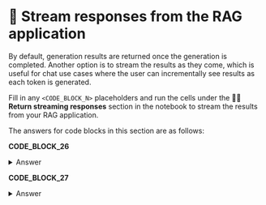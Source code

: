 # 🦹 Stream responses from the RAG application

By default, generation results are returned once the generation is completed. Another option is to stream the results as they come, which is useful for chat use cases where the user can incrementally see results as each token is generated.

Fill in any `<CODE_BLOCK_N>` placeholders and run the cells under the **🦹‍♀️ Return streaming responses** section in the notebook to stream the results from your RAG application.

The answers for code blocks in this section are as follows:

**CODE_BLOCK_26**

<details>
<summary>Answer</summary>
<div>
```python
fw_client.chat.completions.create(
    model=model,
    temperature=0,
    stream=True,
    messages=[
        {
            "role": "user",
            "content": create_prompt(user_query),
        }
    ],
)
```
</div>
</details>

**CODE_BLOCK_27**

<details>
<summary>Answer</summary>
<div>
```python
for chunk in response:
    if chunk.choices[0].delta.content:
        print(chunk.choices[0].delta.content, end="")
```
</div>
</details>
